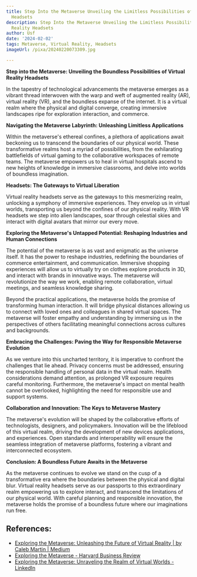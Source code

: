 ```yaml
---
title: Step Into the Metaverse Unveiling the Limitless Possibilities of Virtual Reality
  Headsets
description: Step Into the Metaverse Unveiling the Limitless Possibilities of Virtual
  Reality Headsets
author: Usf
date: '2024-02-02'
tags: Metaverse, Virtual Reality, Headsets
imageUrl: /pixa/20240220073309.jpg

---
```

**Step into the Metaverse: Unveiling the Boundless Possibilities of Virtual Reality Headsets**

In the tapestry of  technological advancements the metaverse emerges as a vibrant thread interwoven with the warp and weft of augmented reality (AR), virtual  reality (VR), and the boundless expanse  of the internet. It is a virtual realm where the physical and digital converge, creating immersive landscapes ripe for exploration interaction, and commerce.

**Navigating the Metaverse Labyrinth: Unleashing Limitless Applications**

Within the metaverse's ethereal confines, a  plethora of applications await beckoning us to transcend the boundaries of our physical world. These transformative realms host a myriad of possibilities, from the exhilarating battlefields of virtual gaming to the collaborative workspaces  of remote teams.  The metaverse  empowers us to heal  in virtual hospitals ascend  to new heights of knowledge in immersive classrooms, and delve into worlds of boundless imagination.

**Headsets: The Gateways to Virtual Liberation**

Virtual reality headsets serve as the gateways to  this mesmerizing  realm, unlocking a symphony of immersive experiences. They envelop us in virtual worlds, transporting us beyond the  confines of our physical reality. With VR  headsets we step into alien landscapes, soar through celestial skies  and interact with digital avatars that  mirror  our every move.

**Exploring the Metaverse's Untapped Potential: Reshaping Industries and Human Connections**

The potential of  the metaverse is as vast and enigmatic as the universe itself. It has the power to reshape industries, redefining the boundaries of commerce entertainment, and communication.  Immersive shopping experiences will allow  us to virtually try on clothes explore products in 3D,  and interact with brands in innovative ways. The metaverse will revolutionize the way we work, enabling remote collaboration, virtual meetings, and seamless  knowledge sharing.

Beyond the practical applications,  the metaverse holds the promise of transforming human interaction. It will  bridge physical distances allowing us to connect with loved ones  and colleagues in shared virtual  spaces. The metaverse  will foster empathy and understanding by immersing us in the perspectives of others facilitating meaningful connections across cultures and backgrounds.

**Embracing the Challenges: Paving the Way for  Responsible Metaverse Evolution**

As we venture into this uncharted territory, it is  imperative to confront the challenges that lie ahead. Privacy concerns must  be addressed, ensuring the responsible  handling  of personal data in the  virtual realm.  Health considerations demand attention, as prolonged VR  exposure  requires careful monitoring. Furthermore, the metaverse's impact on mental health cannot be overlooked, highlighting the need for  responsible use and support systems.

**Collaboration and Innovation: The Keys to Metaverse Mastery**

The metaverse's evolution will be shaped by  the collaborative  efforts of  technologists, designers, and policymakers. Innovation  will be the lifeblood of this  virtual realm, driving the development of new devices  applications, and experiences.  Open standards and interoperability will ensure the seamless integration of metaverse platforms, fostering a vibrant and interconnected ecosystem.

**Conclusion: A Boundless Future  Awaits in the Metaverse**

As the metaverse continues to  evolve we stand on the cusp of a transformative era where the  boundaries  between the physical and digital blur. Virtual reality headsets serve  as our passports to this extraordinary realm empowering us to explore interact, and transcend the limitations of our physical world. With  careful  planning and  responsible innovation, the  metaverse holds the promise of a boundless future where our imaginations run free.

## References:
- [Exploring the Metaverse: Unleashing the Future of Virtual Reality | by Caleb Martin | Medium](https://medium.com/@CalebMartin99/exploring-the-metaverse-unleashing-the-future-of-virtual-reality-298c736e3ed0)
- [Exploring the Metaverse - Harvard Business Review](https://hbr.org/2022/07/exploring-the-metaverse)
- [Exploring the Metaverse: Unraveling the Realm of Virtual Worlds - LinkedIn](https://www.linkedin.com/pulse/exploring-metaverse-unraveling-realm-virtual-worlds-velleriya-ivanova)
